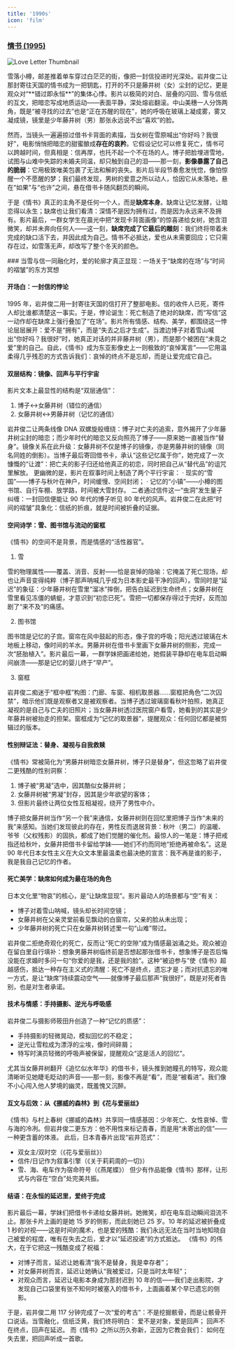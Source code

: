 ```yaml
---
title: '1990s'
icon: 'film'
---
```


### [情书 (1995)](https://letterboxd.com/film/love-letter/)

![Love Letter Thumbnail](https://image.tmdb.org/t/p/original/sglHi1esLqxACQYmEXHExJHzP6Z.jpg)

<Tabs>
<Tab title="文学化影评">
雪落小樽，邮差推着单车穿过白茫茫的街，像把一封信投进时光深处。岩井俊二让那封寄往天国的情书成为一把钥匙，打开的不只是藤井树（女）尘封的记忆，更是观众对“**错过即永恒**”的集体心悸。影片以极简的对白、层叠的闪回、雪与信纸的互文，把暗恋写成地质运动——表面平静，深处熔岩翻滚。中山美穗一人分饰两角，既是“被寻找的过去”也是“正在苏醒的现在”，她的呼吸在玻璃上凝成雾，雾又凝成镜，镜里是少年藤井树（男）那张永远说不出“喜欢”的脸。  

然而，当镜头一遍遍掠过借书卡背面的素描，当女树在雪原喊出“你好吗？我很好”，电影悄悄把暗恋的甜蜜酿成**存在的哀矜**。它假设记忆可以修复死亡，情书可以跨越时间，但真相是：信再厚，也托不起一个不在场的人。博子把脸埋进雪地，试图与山难中失踪的未婚夫同温，却只触到自己的泪——那一刻，**影像暴露了自己的脆弱**：它用极致唯美包裹了无法和解的丧失。影片后半段节奏愈发恍惚，像怕惊醒一个不愿醒的梦；我们最终发现，男树的爱意之所以动人，恰因它从未落地，悬在“如果”与“也许”之间，悬在借书卡随风翻页的瞬间。  

于是《情书》真正的主角不是任何一个人，而是**缺席本身**。缺席让记忆发酵，让暗恋得以永生；缺席也让我们看清：深情不是因为拥有过，而是因为永远来不及拥有。影片最后，一群女学生在晨光中把“发现卡背面画像”的惊喜递给女树，她含泪微笑，却并未奔向任何人——这一刻，**缺席完成了它最后的雕刻**：我们终将带着未完成的缺口活下去，并因此成为自己。情书不必抵达，爱也从未需要回应；它只需存在过，如雪落无声，却改写了整个冬天的颜色。
</Tab>

<Tab title="常规影评">
### 当雪与信一同融化时，爱的轮廓才真正显现：一场关于“缺席的在场”与“时间的褶皱”的东方冥想

#### 开场白：一封信的悖论
1995 年，岩井俊二用一封寄往天国的信打开了整部电影。信的收件人已死，寄件人却比谁都清楚这一事实。于是，悖论诞生：死亡制造了绝对的缺席，而“写信”这一动作却在缺席上强行叠加了“在场”。影片所有情感、结构、美学，都围绕这一悖论层层展开：爱不是“拥有”，而是“失去之后才生成”。当渡边博子对着雪山喊出“你好吗？我很好”时，她真正对话的并非藤井树（男），而是那个被困在“未竟之爱”里的自己。自此，《情书》成为东亚影像史上一则极致的“哀悼寓言”——它用温柔得几乎残忍的方式告诉我们：哀悼的终点不是忘却，而是让爱完成它自己。

#### 双层结构：镜像、回声与平行宇宙
影片文本上最显性的结构是“双层通信”：
1. 博子↔女藤井树（错位的通信）
2. 女藤井树↔男藤井树（记忆的通信）

岩井俊二让两条线像 DNA 双螺旋般缠绕：博子对亡夫的追索，意外揭开了少年藤井树尘封的暗恋；而少年时代的暗恋又反向照亮了博子——原来她一直被当作“替身”。镜像关系在此升级：女藤井树不仅是博子的镜像，亦是男藤井树的镜像（同名同姓的倒影）。当博子最后寄回借书卡，承认“这些记忆属于你”，她完成了一次慷慨的“让渡”：把亡夫的影子归还给他真正的初恋，同时把自己从“替代品”的诅咒里解放。
更幽微的是，影片在叙事时间上制造了两个平行宇宙：
· 现实的“雪国”——博子与秋叶在神户，时间缓慢、空间封闭；
· 记忆的“小镇”——小樽的图书馆、自行车棚、放学路，时间被大雪封存。
二者通过信件这一“虫洞”发生量子纠缠：一封回信便能让 90 年代的博子听见 80 年代的风声。岩井俊二在此把“时间的褶皱”具象化：信纸的折痕，就是时间被折叠的证据。

#### 空间诗学：雪、图书馆与流动的窗框
《情书》的空间不是背景，而是情感的“活性器官”。

1. 雪

雪的物理属性——覆盖、消音、反射——恰是哀悼的隐喻：它掩盖了死亡现场，却也让声音变得纯粹（博子那声呐喊几乎成为日本影史最干净的回声）。雪同时是“延迟”的象征：少年藤井树在雪里“溜冰”摔倒，把告白延迟到生命终点；女藤井树在雪里看见冻僵的蜻蜓，才意识到“初恋已死”。雪把一切都保存得过于完好，反而加剧了“来不及”的痛感。

2. 图书馆

图书馆是记忆的子宫。窗帘在风中鼓起的形态，像子宫的呼吸；阳光透过玻璃在木地板上移动，像时间的羊水。男藤井树在借书卡里画下女藤井树的侧影，完成一次“胚胎植入”。影片最后一幕，一群学妹把画递给她，她假装平静却在电车启动瞬间崩溃——那是记忆的婴儿终于“早产”。

3. 窗框

岩井俊二痴迷于“框中框”构图：门廊、车窗、相机取景器……窗框把角色“二次囚禁”，暗示他们既是观察者又是被观察者。当博子透过玻璃窗看秋叶拍照，她真正凝视的是自己与亡夫的旧照片；当女藤井树透过医院窗户看雪，她看到的其实是少年藤井树被抬走的担架。窗框成为“记忆的取景器”，提醒观众：任何回忆都是被剪辑过的版本。

#### 性别辩证法：替身、凝视与自我救赎
《情书》常被简化为“男藤井树暗恋女藤井树，博子只是替身”，但这忽略了岩井俊二更残酷的性别洞察：
1. 博子被“男凝”选中，因其酷似女藤井树；
2. 女藤井树被“男凝”封存，因其是少年欲望的客体；
3. 但影片最终让两位女性互相凝视，绕开了男性中介。

博子把女藤井树当作“另一个我”来通信，女藤井树则在回忆里把博子当作“未来的我”来感知。当她们发现彼此的存在，男性反而退居背景：秋叶（男二）的温暖、爷爷（父权残影）的固执，都成了她们觉醒的催化剂。最惊人的一笔是：博子把戒指还给秋叶，女藤井把借书卡留给学妹——她们不约而同地“拒绝再被命名”。这是 90 年代日本女性主义在大众文本里最温柔也最决绝的宣言：我不再是谁的影子，我是我自己记忆的作者。

#### 死亡美学：缺席如何成为最在场的角色
日本文化里“物哀”的核心，是“让缺席显现”。影片最动人的场景都与“空”有关：
- 博子对着雪山呐喊，镜头却长时间空镜；
- 女藤井树在父亲灵堂前看见飘动的白窗帘，父亲的脸从未出现；
- 少年藤井树的死亡只在女藤井树转述里一句“山难”带过。

岩井俊二拒绝奇观化的死亡，反而让“死亡的空隙”成为情感最汹涌之处。观众被迫在留白里自行填补：想象男藤井树临终前是否想起那张借书卡，想象博子是否后悔没能在求婚时多问一句“你爱的是我，还是我的脸”。这种“被迫参与”使《情书》超越感伤，抵达一种存在主义式的清醒：死亡不是终点，遗忘才是；而对抗遗忘的唯一方式，是让“缺席”持续震动空气——就像博子最后那声“我很好”，既是对死者告别，也是对生者承诺。

#### 技术与情感：手持摄影、逆光与呼吸感
岩井俊二与摄影师筱田升创造了一种“记忆的质感”：
- 手持摄影的轻微晃动，模拟回忆的不稳定；
- 逆光让雪粒成为漂浮的尘埃，像时间碎屑；
- 特写时演员轻微的呼吸声被保留，提醒观众“这是活人的回忆”。

尤其当女藤井树翻开《追忆似水年华》的借书卡，镜头推到她瞳孔的特写，观众能清晰听见她睫毛眨动的声音——那一刻，影像不再是“看”，而是“被看进”。我们像不小心闯入他人梦境的幽灵，既羞愧又沉醉。

#### 互文与后效：从《挪威的森林》到《花与爱丽丝》
《情书》与村上春树《挪威的森林》共享同一情感基因：少年死亡、女性哀悼、雪与海的冷冽。但岩井俊二更东方：他不用性来标记青春，而是用“未寄出的信”——一种更含蓄的体液。
此后，日本青春片出现“岩井范式”：
- 双女主/双时空（《花与爱丽丝》）
- 信件/日记作为叙事引擎（《关于莉莉周的一切》）
- 雪、海、电车作为宿命符号（《燕尾蝶》）
但少有作品能像《情书》那样，让形式与内容在“空白”处完美共振。

#### 结语：在永恒的延迟里，爱终于完成
影片最后一幕，学妹们把借书卡递给女藤井树。她微笑，却在电车启动瞬间泪流不止。那张卡片上画的是她 15 岁的侧影，而此刻她已 25 岁。10 年的延迟被折叠成 1 秒的对视——这是时间的魔术，也是爱的残酷：我们永远无法在当时当地知晓自己被爱的程度，唯有在失去之后，爱才以“延迟投递”的方式抵达。
《情书》的伟大，在于它把这一残酷变成了祝福：
- 对博子而言，延迟让她看清“我不是替身，我是幸存者”；
- 对女藤井树而言，延迟让她确认“我被爱过，只是当时太年轻”；
- 对观众而言，延迟让电影本身成为那封迟到 10 年的信——我们走出影院，才发现自己口袋里有张不知何时被塞入的借书卡，上面画着某个早已遗忘的侧影。

于是，岩井俊二用 117 分钟完成了一次“爱的考古”：不是挖掘骸骨，而是让骸骨开口说话。当雪融化，信纸泛黄，我们终将明白：
爱不是对象，爱是回声；
回声不在终点，回声在延迟。
而《情书》之所以历久弥新，正因为它教会我们：
如何在失去里，把回声听成一首歌。
</Tab>

</Tabs>